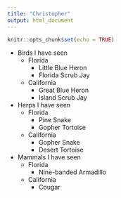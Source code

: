 ```yaml
---
title: "Christopher"
output: html_document
---
```


```r
knitr::opts_chunk$set(echo = TRUE)
```

* Birds I have seen
  + Florida
    - Little Blue Heron
    - Florida Scrub Jay
  + California
    - Great Blue Heron
    - Island Scrub Jay

* Herps I have seen
  + Florida
    - Pine Snake
    - Gopher Tortoise
  + California
    - Gopher Snake
    - Desert Tortoise

* Mammals I have seen
  + Florida
    - Nine-banded Armadillo
  + California
    - Cougar